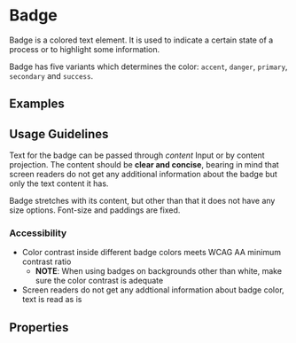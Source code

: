 
<Meta title="Components/Badge" />

# Badge

Badge is a colored text element. It is used to indicate a certain state of a process or to highlight some information.

Badge has five variants which determines the color: `accent`, `danger`, `primary`, `secondary` and `success`.

## Examples

<Canvas of={BadgeStories.AllVariants}></Canvas>

## Usage Guidelines

Text for the badge can be passed through _content_ Input or by content projection. The content should be **clear and concise**, bearing in mind that screen readers do not get any additional information about the badge but only the text content it has.

Badge stretches with its content, but other than that it does not have any size options. Font-size and paddings are fixed.

### Accessibility

- Color contrast inside different badge colors meets WCAG AA minimum contrast ratio
  - **NOTE**: When using badges on backgrounds other than white, make sure the color contrast is adequate
- Screen readers do not get any addtional information about badge color, text is read as is

## Properties

<ArgTypes of={BadgeComponent} />
